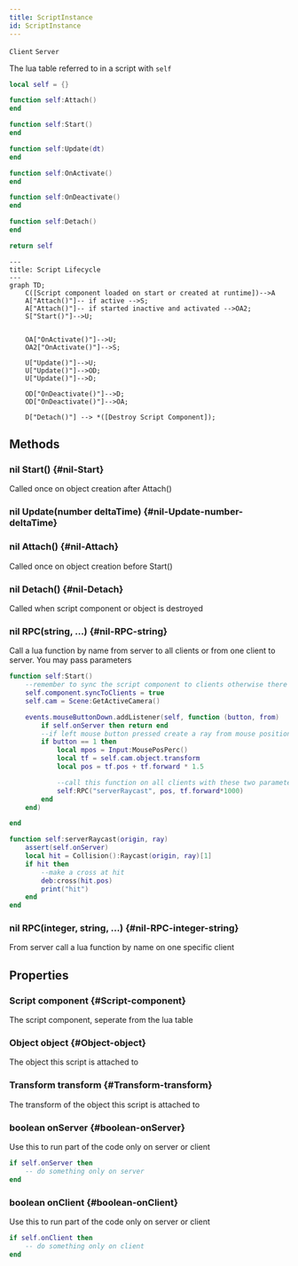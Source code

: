 ```yaml
---
title: ScriptInstance
id: ScriptInstance
---
```

`Client`
`Server`

The lua table referred to in a script with `self`


```lua
local self = {}

function self:Attach()
end

function self:Start()
end

function self:Update(dt)
end

function self:OnActivate()
end

function self:OnDeactivate()
end

function self:Detach()
end

return self
```

```mermaid
---
title: Script Lifecycle
---
graph TD;
    C([Script component loaded on start or created at runtime])-->A
    A["Attach()"]-- if active -->S;
    A["Attach()"]-- if started inactive and activated -->OA2;
    S["Start()"]-->U;


    OA["OnActivate()"]-->U;
    OA2["OnActivate()"]-->S;

    U["Update()"]-->U;
    U["Update()"]-->OD;
    U["Update()"]-->D;

    OD["OnDeactivate()"]-->D;
    OD["OnDeactivate()"]-->OA;

    D["Detach()"] --> *([Destroy Script Component]);
```

## Methods

### nil Start() {#nil-Start}
Called once on object creation after Attach()

### nil Update(number deltaTime) {#nil-Update-number-deltaTime}

### nil Attach() {#nil-Attach}
Called once on object creation before Start()

### nil Detach() {#nil-Detach}
Called when script component or object is destroyed

### nil RPC(string, ...) {#nil-RPC-string}
Call a lua function by name from server to all clients or from one client to server. You may pass parameters

```lua
function self:Start()
    --remember to sync the script component to clients otherwise there is noone to receieve the RPCs
    self.component.syncToClients = true
    self.cam = Scene:GetActiveCamera()

    events.mouseButtonDown.addListener(self, function (button, from)
        if self.onServer then return end
        --if left mouse button pressed create a ray from mouse position and direction
        if button == 1 then
            local mpos = Input:MousePosPerc()
            local tf = self.cam.object.transform
            local pos = tf.pos + tf.forward * 1.5

            --call this function on all clients with these two parameters
            self:RPC("serverRaycast", pos, tf.forward*1000)
        end
    end)

end

function self:serverRaycast(origin, ray)
    assert(self.onServer)
    local hit = Collision():Raycast(origin, ray)[1]
    if hit then
        --make a cross at hit
        deb:cross(hit.pos)
        print("hit")
    end
end
```


### nil RPC(integer, string, ...) {#nil-RPC-integer-string}
From server call a lua function by name on one specific client

## Properties

### Script component {#Script-component}
The script component, seperate from the lua table

### Object object {#Object-object}
The object this script is attached to

### Transform transform {#Transform-transform}
The transform of the object this script is attached to

### boolean onServer {#boolean-onServer}
Use this to run part of the code only on server or client
```lua 
if self.onServer then
    -- do something only on server
end
```

### boolean onClient {#boolean-onClient}
Use this to run part of the code only on server or client
```lua 
if self.onClient then
    -- do something only on client
end
```

